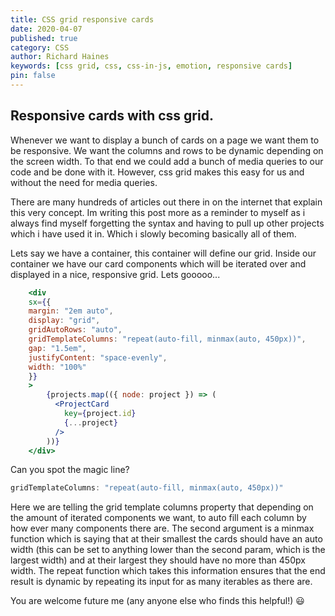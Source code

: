 ```yaml
---
title: CSS grid responsive cards
date: 2020-04-07
published: true
category: CSS
author: Richard Haines
keywords: [css grid, css, css-in-js, emotion, responsive cards]
pin: false
---
```


## Responsive cards with css grid.

Whenever we want to display a bunch of cards on a page we want them to be responsive. We want the columns and rows to be dynamic depending on the screen width. To that end we could add a bunch of media queries to our code and be done with it. However, css grid makes this easy for us and without the need for media queries.

There are many hundreds of articles out there in on the internet that explain this very concept. Im writing this post more as a reminder to myself as i always find myself forgetting the syntax and having to pull up other projects which i have used it in. Which i slowly becoming basically all of them.

Lets say we have a container, this container will define our grid. Inside our container we have our card components which will be iterated over and displayed in a nice, responsive grid. Lets gooooo...

```jsx
    <div
    sx={{
    margin: "2em auto",
    display: "grid",
    gridAutoRows: "auto",
    gridTemplateColumns: "repeat(auto-fill, minmax(auto, 450px))",
    gap: "1.5em",
    justifyContent: "space-evenly",
    width: "100%"
    }}
    >
        {projects.map(({ node: project }) => (
          <ProjectCard
            key={project.id}
            {...project}
          />
        ))}
    </div>
```

Can you spot the magic line?

```jsx
gridTemplateColumns: "repeat(auto-fill, minmax(auto, 450px))"
```

Here we are telling the grid template columns property that depending on the amount of iterated components we want, to auto fill each column by how ever many components there are. The second argument is a minmax function which is saying that at their smallest the cards should have an auto width (this can be set to anything lower than the second param, which is the largest width) and at their largest they should have no more than 450px width. The repeat function which takes this information ensures that the end result is dynamic by repeating its input for as many iterables as there are.

You are welcome future me (any anyone else who finds this helpful!) 😃